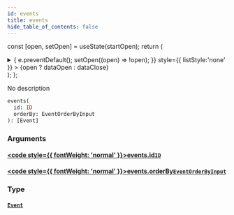 ```yaml
---
id: events
title: events
hide_table_of_contents: false
---
```






const [open, setOpen] = useState(startOpen);
return (
<details {...(open ? { open: true } : {})} className="details" style={{ border:'none', boxShadow:'none', background:'var(--ifm-background-color)' }}>
<summary
onClick={(e) => {
e.preventDefault();
setOpen((open) => !open);
}}
style={{ listStyle:'none' }} >
{open ? dataOpen : dataClose}
</summary>
{open && children}
</details>
);
};

No description

```graphql
events(
  id: ID
  orderBy: EventOrderByInput
): [Event]
```

### Arguments

#### [<code style={{ fontWeight: 'normal' }}>events.<b>id</b></code>](#)<Bullet />[`ID`](../../../docs/schema/scalars/id) <Badge class="secondary" text="scalar"/>

>

#### [<code style={{ fontWeight: 'normal' }}>events.<b>orderBy</b></code>](#)<Bullet />[`EventOrderByInput`](../../../docs/schema/enums/event-order-by-input) <Badge class="secondary" text="enum"/>

>

### Type

#### [`Event`](../../../docs/schema/objects/event) <Badge class="secondary" text="object"/>

>
